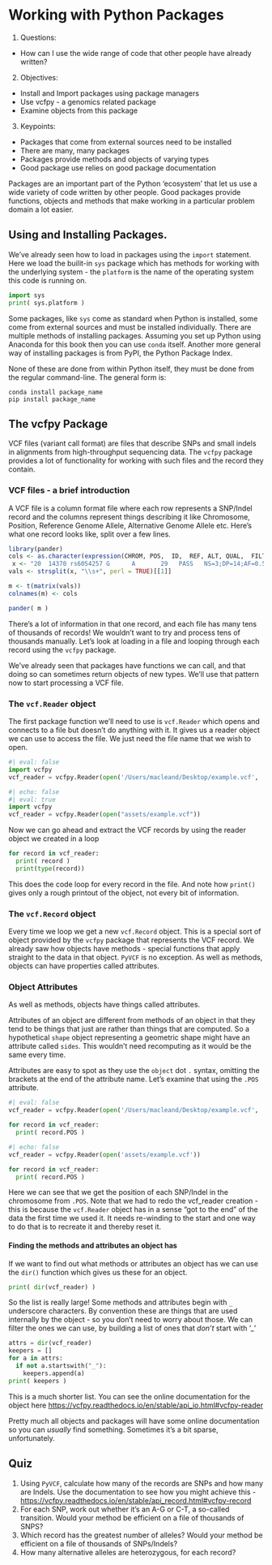 # Working with Python Packages

1. Questions:
  * How can I use the wide range of code that other people have already written?
2. Objectives:
  * Install and Import packages using package managers
  * Use vcfpy - a genomics related package
  * Examine objects from this package
3. Keypoints:
  * Packages that come from external sources need to be installed
  * There are many, many packages
  * Packages provide methods and objects of varying types
  * Good package use relies on good package documentation

Packages are an important part of the Python 'ecosystem' that let us use a wide variety of code written by other people. Good packages provide functions, objects and methods that make working in a particular problem domain a lot easier. 

## Using and Installing Packages.

We've already seen how to load in packages using the `import` statement. Here we load the builit-in `sys` package which has methods for working with the underlying system - the `platform` is the name of the operating system this code is running on.

```python
import sys
print( sys.platform )
```

Some packages, like `sys` come as standard when Python is installed, some come from external sources and must be installed individually. There are multiple methods of installing packages. Assuming you set up Python using Anaconda for this book then you can use `conda` itself. Another more general way of installing packages is from PyPI, the Python Package Index.

None of these are done from within Python itself, they must be done from the regular command-line. The general form is:

```
conda install package_name
pip install package_name
```

## The vcfpy Package

VCF files (variant call format) are files that describe SNPs and small indels in alignments from high-throughput sequencing data. The `vcfpy` package provides a lot of functionality for working with such files and the record they contain.

### VCF files - a brief introduction

A VCF file is a column format file where each row represents a SNP/Indel record and the columns represent things describing it like Chromosome, Position, Reference Genome Allele, Alternative Genome Allele etc. Here's what one record looks like, split over a few lines.

```r
library(pander)
cols <- as.character(expression(CHROM, POS,  ID,  REF, ALT, QUAL,  FILTER,  INFO,  FORMAT, NA00001,  NA00002, NA00003))
 x <- "20  14370 rs6054257 G      A       29   PASS   NS=3;DP=14;AF=0.5;DB;H2           GT:GQ:DP:HQ 0|0:48:1:51,51 1|0:48:8:51,51 1/1:43:5:.,."
vals <- strsplit(x, "\\s+", perl = TRUE)[[1]]

m <- t(matrix(vals))
colnames(m) <- cols

pander( m )
```
There's a lot of information in that one record, and each file has many tens of thousands of records!  We wouldn't want to try and process tens of thousands manually. Let's look at loading in a file and looping through each record using the `vcfpy` package.

We've already seen that packages have functions we can call, and that doing so can sometimes return objects of new types. We'll use that pattern now to start processing a VCF file.

### The `vcf.Reader` object

The first package function we'll need to use is `vcf.Reader` which opens and connects to a file but doesn't do anything with it. It gives us a reader object we can use to access the file.  We just need the file name that we wish to open.

```python
#| eval: false
import vcfpy
vcf_reader = vcfpy.Reader(open('/Users/macleand/Desktop/example.vcf', 'r'))
```

```python
#| echo: false
#| eval: true
import vcfpy
vcf_reader = vcfpy.Reader(open("assets/example.vcf"))
```

Now we can go ahead and extract the VCF records by using the reader object we created in a loop

```python
for record in vcf_reader:
  print( record )
  print(type(record))
```

This does the code loop for every record in the file. And note how `print()` gives only a rough printout of the object, not every bit of information.

### The `vcf.Record` object

Every time we loop we get a new `vcf.Record` object. This is a special sort of object provided by the `vcfpy` package that represents the VCF record. We already saw how objects have methods - special functions that apply straight to the data in that object. `PyVCF` is no exception. As well as methods, objects can have properties called attributes.

### Object Attributes

As well as methods, objects have things called attributes.

Attributes of an object are different from methods of an object in that they tend to be things that just are rather than things that are computed. So a hypothetical `shape` object representing a geometric shape might have an attribute called `sides`. This wouldn't need recomputing as it would be the same every time.

Attributes are easy to spot as they use the `object` dot `.` syntax, omitting the brackets at the end of the attribute name. Let's examine that using the `.POS` attribute.

```python
#| eval: false
vcf_reader = vcfpy.Reader(open('/Users/macleand/Desktop/example.vcf', 'r'))

for record in vcf_reader:
  print( record.POS )
```

```python
#| echo: false
vcf_reader = vcfpy.Reader(open('assets/example.vcf'))

for record in vcf_reader:
  print( record.POS )
```

Here we can see that we get the position of each SNP/Indel in the chromosome from `.POS`.
Note that we had to redo the vcf_reader creation - this is because the `vcf.Reader` object has in a sense "got to the end" of the data the first time we used it. It needs re-winding to the start and one way to do that is to recreate it and thereby reset it.

#### Finding the methods and attributes an object has

If we want to find out what methods or attributes an object has we can use the `dir()` function which gives us these for an object.

```python
print( dir(vcf_reader) )
```

So the list is really large! Some methods and attributes begin with `_` underscore characters. By convention these are things that are used internally by the object - so you don't need to worry about those. We can filter the ones we can use, by building a list of ones that _don't_ start with '_'

```python
attrs = dir(vcf_reader)
keepers = []
for a in attrs:
  if not a.startswith("_"):
    keepers.append(a)
print( keepers )
```

This is a much shorter list. You can see the online documentation for the object here [https://vcfpy.readthedocs.io/en/stable/api_io.html#vcfpy-reader]()

Pretty much all objects and packages will have some online documentation so you can _usually_ find something. Sometimes it's a bit sparse, unfortunately. 

## Quiz

1. Using `PyVCF`, calculate how many of the records are SNPs and how many are Indels. Use the documentation to see how you might achieve this - [https://vcfpy.readthedocs.io/en/stable/api_record.html#vcfpy-record]()
2. For each SNP, work out whether it's an A-G or C-T, a so-called transition. Would your method be efficient on a file of thousands of SNPS?
3. Which record has the greatest number of alleles? Would your method be efficient on a file of thousands of SNPs/Indels?
4. How many alternative alleles are heterozygous, for each record?
